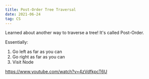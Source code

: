 ```yaml
---
title: Post-Order Tree Traversal
date: 2021-06-24
tag: CS
---
```




Learned about another way to traverse a tree! It's called Post-Order.

Essentially:

1. Go left as far as you can
2. Go right as far as you can
3. Visit Node

https://www.youtube.com/watch?v=4zVdfkpcT6U
